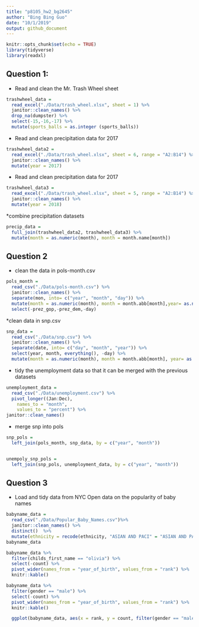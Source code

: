 ```yaml
---
title: "p8105_hw2_bg2645"
author: "Bing Bing Guo"
date: "10/1/2019"
output: github_document
---
```


```r
knitr::opts_chunk$set(echo = TRUE)
library(tidyverse)
library(readxl)
``` 

## Question 1: 
* Read and clean the Mr. Trash Wheel sheet
```r
trashwheel_data = 
  read_excel("./Data/trash_wheel.xlsx", sheet = 1) %>%
  janitor::clean_names() %>%
  drop_na(dumpster) %>%
  select(-15,-16,-17) %>%
  mutate(sports_balls = as.integer (sports_balls))
```
* Read and clean precipitation data for 2017 
```r
trashwheel_data2 = 
  read_excel("./Data/trash_wheel.xlsx", sheet = 6, range = "A2:B14") %>%
  janitor::clean_names() %>%
  mutate(year = 2017) 
```
* Read and clean precipitation data for 2017 
```r
trashwheel_data3 = 
  read_excel("./Data/trash_wheel.xlsx", sheet = 5, range = "A2:B14") %>%
  janitor::clean_names() %>%
  mutate(year = 2018)
```
*combine precipitation datasets
```r
precip_data = 
  full_join(trashwheel_data2, trashwheel_data3) %>%
  mutate(month = as.numeric(month), month = month.name[month])
```

## Question 2
* clean the data in pols-month.csv 
```r
pols_month = 
  read_csv("./Data/pols-month.csv") %>% 
  janitor::clean_names() %>% 
  separate(mon, into= c("year", "month", "day")) %>% 
  mutate(month = as.numeric(month), month = month.abb[month],year= as.numeric(year), president = ifelse(prez_gop, "gop", "dem")) %>% 
  select(-prez_gop,-prez_dem,-day) 
```
*clean data in snp.csv
```r
snp_data = 
  read_csv("./Data/snp.csv") %>% 
  janitor::clean_names() %>% 
  separate(date, into= c("day", "month", "year")) %>% 
  select(year, month, everything(), -day) %>% 
  mutate(month = as.numeric(month), month = month.abb[month], year= as.numeric(year))
```
* tidy the unemployment data so that it can be merged with the previous datasets

```r
unemployment_data = 
  read_csv("./Data/unemployment.csv") %>%
  pivot_longer((Jan:Dec),
    names_to = "month", 
    values_to = "percent") %>% 
janitor::clean_names() 
```

* merge snp into pols 
```r
snp_pols = 
  left_join(pols_month, snp_data, by = c("year", "month")) 


unempoly_snp_pols = 
  left_join(snp_pols, unemployment_data, by = c("year", "month")) 

```

## Question 3 
* Load and tidy data from NYC Open data on the popularity of baby names

```r
babyname_data = 
  read_csv("./Data/Popular_Baby_Names.csv")%>%
  janitor::clean_names() %>%
  distinct()  %>%
  mutate(ethnicity = recode(ethnicity, "ASIAN AND PACI" = "ASIAN AND PACIFIC ISLANDER", "BLACK NON HISP" = "BLACK NON HISPANIC",  "WHITE NON HISP" = "WHITE NON HISPANIC"), ethnicity = str_to_lower(ethnicity), gender = str_to_lower(gender), childs_first_name=str_to_lower(childs_first_name))
babyname_data
```

```r
babyname_data %>%
  filter(childs_first_name == "olivia") %>%
  select(-count) %>%
  pivot_wider(names_from = "year_of_birth", values_from = "rank") %>%
  knitr::kable()
```

```r
babyname_data %>%
  filter(gender == "male") %>%
  select(-count) %>%
  pivot_wider(names_from = "year_of_birth", values_from = "rank") %>%
  knitr::kable()
```

```r
  ggplot(babyname_data, aes(x = rank, y = count, filter(gender == "male", ethnicity == "white non hispanic", year_of_birth == "2016"))) +  geom_point()
```


